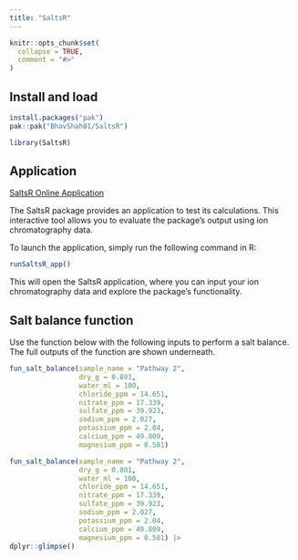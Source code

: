 ```yaml
---
title: "SaltsR"
---
```


```r
knitr::opts_chunk$set(
  collapse = TRUE,
  comment = "#>"
)
```


## Install and load 

``` r
install.packages("pak")
pak::pak("BhavShah01/SaltsR")
```

```r
library(SaltsR)
```

## Application

[SaltsR Online Application](https://oceanonline.shinyapps.io/SaltsRApp/)

The SaltsR package provides an application to test its calculations. This interactive tool allows you to evaluate the package's output using ion chromatography data.

To launch the application, simply run the following command in R:

``` r
runSaltsR_app()
```

This will open the SaltsR application, where you can input your ion chromatography data and explore the package's functionality.


## Salt balance function

Use the function below with the following inputs to perform a salt balance. The full outputs of the function are shown underneath.

``` r
fun_salt_balance(sample_name = "Pathway 2",
                 dry_g = 0.801,
                 water_ml = 100,
                 chloride_ppm = 14.651,
                 nitrate_ppm = 17.339,
                 sulfate_ppm = 39.923,
                 sodium_ppm = 2.027,
                 potassium_ppm = 2.04,
                 calcium_ppm = 49.809,
                 magnesium_ppm = 0.581)
```

```r
fun_salt_balance(sample_name = "Pathway 2",
                 dry_g = 0.801,
                 water_ml = 100,
                 chloride_ppm = 14.651,
                 nitrate_ppm = 17.339,
                 sulfate_ppm = 39.923,
                 sodium_ppm = 2.027,
                 potassium_ppm = 2.04,
                 calcium_ppm = 49.809,
                 magnesium_ppm = 0.581) |>
dplyr::glimpse()




```

